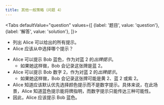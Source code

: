 ```yaml
---
title: 其他一般策略（问题 4）
---
```



<BeginnersGuideProgress id="other-general-strategy-question-4" />

<Tabs
  defaultValue="question"
  values={[
    {label: '题目', value: 'question'},
    {label: '解答', value: 'solution'},
  ]}>
<TabItem value="question">

- 列出 Alice 可以给出的所有提示。
- Alice 应该从中选择哪个提示？

</TabItem>
<TabItem value="solution">

- Alice 可以提示 Bob 蓝色，作为对蓝 2 的*出牌提示*。
  - 如果她这样做，Bob 会记录这张牌是蓝 2。
- Alice 可以提示 Bob 数字 2，作为对蓝 2 的*出牌提示*。
  - 如果她这样做，Bob 会记录这张牌可能是黄 2、蓝 2 或紫 2。
- Alice 知道应该默认优先选择颜色提示而不是数字提示。具体来说，在此场景，Alice 知道蓝色提示能将牌指明，而数字提示只能传达三种可能性。
- 因此，Alice 应该提示 Bob 蓝色。

</TabItem>
</Tabs>

<OtherGeneralStrategyQuestion4 />
